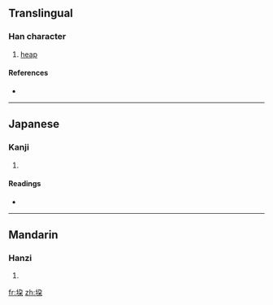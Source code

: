 ==Translingual==

===Han character===
{{Han char|rn=32|rad=土|as=06|sn=9|four=|canj=土弓尸木 (GNSD)}}

# [[heap]]

====References====
* {{Han ref|kx=0228.090|dkj=05049|dj=0464.070|hdz=10441.010|uh=579C|ud=22428}}

----

==Japanese==

===Kanji===
{{ja-kanji|grade=|rs=土06}}

# {{defn|Japanese|sort=土06}}

====Readings====
* {{ja-readings|on=[[だ]] (da)|kun=[[つみかされる]] (tsumikasareru)}}

----

==Mandarin==

===Hanzi===
{{cmn-hanzi|pin=[[duǒ]] ([[duo3]])|wg=to<sup>3</sup>}}

# {{defn|Mandarin|sort=土06}}

[[fr:垜]]
[[zh:垜]]